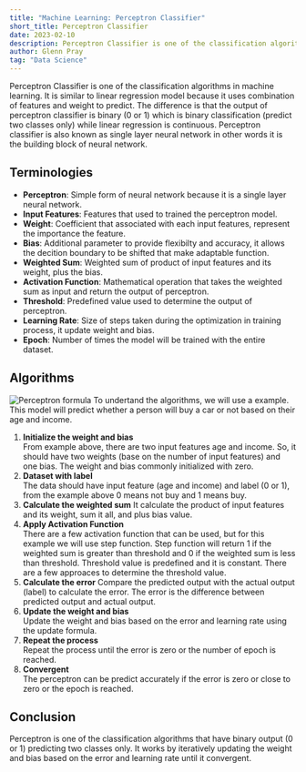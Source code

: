 ```yaml
---
title: "Machine Learning: Perceptron Classifier"
short_title: Perceptron Classifier
date: 2023-02-10
description: Perceptron Classifier is one of the classification algorithms in machine learning. It is similar to linear regression model because it uses combination of features to predict.
author: Glenn Pray
tag: "Data Science"
---
```

Perceptron Classifier is one of the classification algorithms in machine learning. It is similar to linear regression model because it uses combination of features and weight to predict. The difference is that the output of perceptron classifier is binary (0 or 1) which is binary classification (predict two classes only) while linear regression is continuous. Perceptron classifier is also known as single layer neural network in other words it is the building block of neural network.

## Terminologies
- **Perceptron**: Simple form of neural network because it is a single layer neural network.
- **Input Features**: Features that used to trained the perceptron model.
- **Weight**: Coefficient that associated with each input features, represent the importance the feature.
- **Bias**: Additional parameter to provide flexibilty and accuracy, it allows the decition boundary to be shifted that make adaptable function.
- **Weighted Sum**: Weighted sum of product of input features and its weight, plus the bias.
- **Activation Function**: Mathematical operation that takes the weighted sum as input and return the output of perceptron.
- **Threshold**: Predefined value used to determine the output of perceptron.
- **Learning Rate**: Size of steps taken during the optimization in training process, it update weight and bias.
- **Epoch**: Number of times the model will be trained with the entire dataset.

## Algorithms
![Perceptron formula](/images/blog/perceptron-formula.png)
To undertand the algorithms, we will use a example. This model will predict whether a person will buy a car or not based on their age and income.
1. **Initialize the weight and bias**  
 From example above, there are two input features age and income. So, it should have two weights (base on the number of input features) and one bias. The weight and bias commonly initialized with zero.
2. **Dataset with label**  
 The data should have input feature (age and income) and label (0 or 1), from the example above 0 means not buy and 1 means buy.
3. **Calculate the weighted sum**
 It calculate the product of input features and its weight, sum it all, and plus bias value.
4. **Apply Activation Function**  
 There are a few activation function that can be used, but for this example we will use step function. Step function will return 1 if the weighted sum is greater than threshold and 0 if the weighted sum is less than threshold. Threshold value is predefined and it is constant. There are a few approaces to determine the threshold value.
5. **Calculate the error**
 Compare the predicted output with the actual output (label) to calculate the error. The error is the difference between predicted output and actual output.
6. **Update the weight and bias**  
 Update the weight and bias based on the error and learning rate using the update formula.
7. **Repeat the process**  
 Repeat the process until the error is zero or the number of epoch is reached.
8. **Convergent**  
 The perceptron can be predict accurately if the error is zero or close to zero or the epoch is reached.

## Conclusion
Perceptron is one of the classification algorithms that have binary output (0 or 1) predicting two classes only. It works by iteratively updating the weight and bias based on the error and learning rate until it convergent.